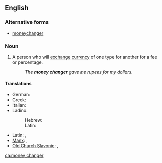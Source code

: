 ==English==

===Alternative forms===
* [[moneychanger]]

===Noun===
{{en-noun}}

# A person who will [[exchange]] [[currency]] of one type for another for a fee or percentage.
#: ''The '''money changer''' gave me rupees for my dollars.''

====Translations====
{{trans-top|person who will exchange currency}}
* German: {{t|de|Geldwechsler|m}}
* Greek: {{t|el|αργυραμοιβός|m|tr=argyramoivόs|sc=Grek}}
* Italian: {{t|it|scambista|m}}
* Ladino:
*: Hebrew: {{tø|lad|סאראף|m|sc=Hebr}}
*: Latin: {{tø|lad|saraf|m}}
{{trans-mid}}
* Latin: {{t|la|nummularius|m|alt=nummulārius}}, {{t|la|argentarius|m|alt=argentārius}}
* [[Manx]]: {{t|gv|maylartagh argid|m}}, {{t|gv|caghlaader argid|m}}
* [[Old Church Slavonic]]: {{tø|cu|пѣнѧжьникъ|m|tr=pěnęžĭnikŭ|sc=Cyrs}}, {{tø|cu|тръжьникъ|m|tr=trŭžĭnikŭ|sc=Cyrs}}
{{trans-bottom}}

[[ca:money changer]]